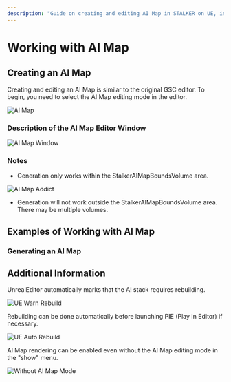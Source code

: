 ```yaml
---
description: "Guide on creating and editing AI Map in STALKER on UE, including editing modes and map generation."
---
```


# Working with AI Map

## Creating an AI Map
Creating and editing an AI Map is similar to the original GSC editor. To begin, you need to select the AI Map editing mode in the editor.

![AI Map](./ai-map.ru/img/ai-map.png)

### Description of the AI Map Editor Window

![AI Map Window](./ai-map.ru/img/ai-map-window.png)

### Notes

- Generation only works within the StalkerAIMapBoundsVolume area.

![AI Map Addict](./ai-map.ru/img/ai-map-addict.png)
* Generation will not work outside the StalkerAIMapBoundsVolume area. There may be multiple volumes.

## Examples of Working with AI Map

### Generating an AI Map

<Youtube code="aqi7WYrc2XE" />

## Additional Information

UnrealEditor automatically marks that the AI stack requires rebuilding.

![UE Warn Rebuild](./ai-map.ru/img/ue-warn-rebuild.png)

Rebuilding can be done automatically before launching PIE (Play In Editor) if necessary.

![UE Auto Rebuild](./ai-map.ru/img/ue-auto-build.png)

AI Map rendering can be enabled even without the AI Map editing mode in the "show" menu.

![Without AI Map Mode](./ai-map.ru/img/without-aimap-mode.png)
